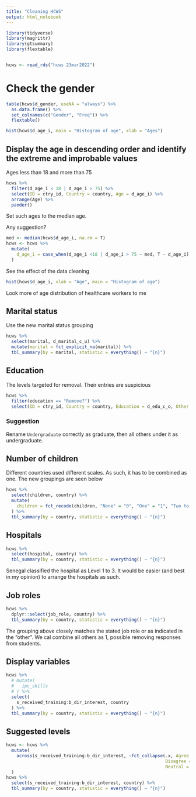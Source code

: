 ```yaml
---
title: "Cleaning HCWS"
output: html_notebook
---
```


```r
library(tidyverse)
library(magrittr)
library(gtsummary)
library(flextable)


hcws <- read_rds("hcws 23mar2022")
```

# Check the gender
```r
table(hcws$d_gender, useNA = "always") %>% 
  as.data.frame() %>% 
  set_colnames(c("Gender", "Freq")) %>% 
  flextable()
```

```r
hist(hcws$d_age_i, main = "Histogram of age", xlab = "Ages")
```

## Display the age in descending order and identify the extreme and improbable values

Ages less than 18 and more than 75
```r
hcws %>% 
  filter(d_age_i < 18 | d_age_i > 75) %>% 
  select(ID = ctry_id, Country = country, Age = d_age_i) %>% 
  arrange(Age) %>% 
  pander()
```
Set such ages to the median age.

Any suggestion?

```r
med <- median(hcws$d_age_i, na.rm = T)
hcws <- hcws %>% 
  mutate(
    d_age_i = case_when(d_age_i <18 | d_age_i > 75 ~ med, T ~ d_age_i) %>% as.integer()
  )
```

See the effect of the data cleaning
```r
hist(hcws$d_age_i, xlab = "Age", main = "Histogram of age")
```
Look more of age distribution of healthcare workers to me

## Marital status
Use the new marital status grouping
```r
hcws %>% 
  select(marital, d_marital_c_u) %>% 
  mutate(marital = fct_explicit_na(marital)) %>% 
  tbl_summary(by = marital, statistic = everything() ~ "{n}")
```

## Education
The levels targeted for removal. Their entries are suspicious
```r
hcws %>% 
  filter(education == "Remove?") %>% 
  select(ID = ctry_id, Country = country, Education = d_edu_c_o, Other = educ_other, Profession = d_job_role_c_u, Type = d_job_type_c_u)
```

### Suggestion
Rename `Undergraduate` correctly as graduate, then all others under it as undergraduate.


## Number of children
Different countries used different scales. As such, it has to be combined as one. The new groupings are seen below
```r
hcws %>% 
  select(children, country) %>% 
  mutate(
    children = fct_recode(children, "None" = "0", "One" = "1", "Two to Four" = "2 to 4")
  ) %>% 
  tbl_summary(by = country, statistic = everything() ~ "{n}")
```

## Hospitals
```r
hcws %>% 
  select(hospital, country) %>% 
  tbl_summary(by = country, statistic = everything() ~ "{n}")
```

Senegal classified the hospital as Level 1 to 3. It would be easier (and best in my opinion) to arrange the hospitals as such.

## Job roles
```r
hcws %>% 
  dplyr::select(job_role, country) %>% 
  tbl_summary(by = country, statistic = everything() ~ "{n}")
```
The grouping above closely matches the stated job role or as indicated in the "other". We cal combine all others as 1, possible removing responses from students.


## Display variables
```r
hcws %>% 
  # mutate(
  #   ipc_skills
  # ) %>% 
  select(
    s_received_training:b_dir_interest, country
  ) %>% 
  tbl_summary(by = country, statistic = everything() ~ "{n}") 
```


## Suggested levels
```r
hcws <- hcws %>% 
  mutate(
    across(s_received_training:b_dir_interest, ~fct_collapse(.x, Agree = c("Absolutely agree", "agree", "disagree", "neither agree", "nor disagree", "not agree at all", "somewhat disagree", "Somewhat disagree", "strongly disagree", "Strongly disagree", "Option totally agree", "Option totally agree", "rather Agree", "somewhat agree agree", "Yes", "all the time", "All the time", "La_plupart_de_le_temps", "all the time", "more than half the time", "most of the time", "part of the time", "Tout_le_temps", "rather agree, agree", "totally agree agree"),
                                                             Disagree = c("rather agree", "rather disagree", "somewhat agree", "Somewhat agree", "Somwhat agree", "strongly agree", "Strongly agree", "totally agree", "without opinion", "rather not Agree", "somewhat agree agree	", "rather not 'agree", "No", "at no moment", "less than half the time"),
                                                             Neutral = c("Neither agree nor disagree", "neither agree nor disagree", "Sans Opinoion", "Do not know")))
  ) 
hcws %>% 
  select(s_received_training:b_dir_interest, country) %>% 
  tbl_summary(by = country, statistic = everything() ~ "{n}")
```
